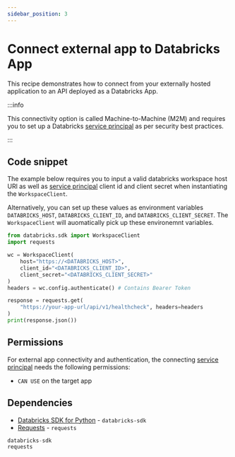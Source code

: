 ```yaml
---
sidebar_position: 3
---
```


# Connect external app to Databricks App

This recipe demonstrates how to connect from your externally hosted application to an API deployed as a Databricks App.

:::info

This connectivity option is called Machine-to-Machine (M2M) and requires you to set up a Databricks [service principal](https://docs.databricks.com/aws/en/dev-tools/auth/oauth-m2m) as per security best practices.

:::

## Code snippet

The example below requires you to input a valid databricks workspace host URl as well as [service principal](https://docs.databricks.com/aws/en/dev-tools/auth/oauth-m2m) client id and client secret when instantiating the `WorkspaceClient`.

Alternatively, you can set up these values as environment variables `DATABRICKS_HOST`, `DATABRICKS_CLIENT_ID`, and `DATABRICKS_CLIENT_SECRET`. The `WorkspaceClient` will auomatically pick up these environemnt variables.

```python
from databricks.sdk import WorkspaceClient
import requests

wc = WorkspaceClient(
    host="https://<DATABRICKS_HOST>",
    client_id="<DATABRICKS_CLIENT_ID>",
    client_secret="<DATABRICKS_CLIENT_SECRET>"
)
headers = wc.config.authenticate() # Contains Bearer Token

response = requests.get(
    "https://your-app-url/api/v1/healthcheck", headers=headers
)
print(response.json())
```

## Permissions

For external app connectivity and authentication, the connecting [service principal](https://docs.databricks.com/aws/en/dev-tools/databricks-apps/#how-does-databricks-apps-manage-authorization) needs the following permissions:

- `CAN USE` on the target app

## Dependencies

- [Databricks SDK for Python](https://pypi.org/project/databricks-sdk/) - `databricks-sdk`
- [Requests](https://pypi.org/project/requests/) - `requests`

```python title="requirements.txt"
databricks-sdk
requests
```
